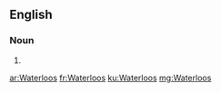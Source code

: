 ==English==

===Noun===
{{head|en}}

# {{plural of|Waterloo}}

[[ar:Waterloos]]
[[fr:Waterloos]]
[[ku:Waterloos]]
[[mg:Waterloos]]